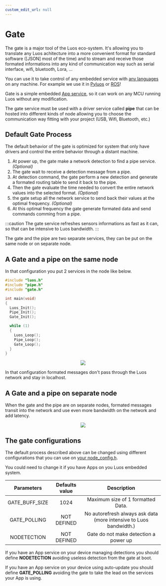 ```yaml
---
custom_edit_url: null
---
```



# Gate

The gate is a major tool of the Luos eco-system. It's allowing you to translate any Luos achitecture into a more convenient format for standard software ([JSON] most of the time) and to stream and receive those formated informations into any kind of communication way such as serial interface, wifi, bluetooth, Lora, ...

You can use it to take control of any embedded service with [any languages](/docs/api) on any machine. For example we use it in [Pyluos](/docs/tools/pyluos) or [ROS](/docs/tools/ros)!

Gate is a simple embedded [App service](../luos-technology/services/service-api#apps-guidelines), so it can work on any MCU running Luos without any modification.

The gate service must be used with a driver service called **pipe** that can be hosted into different kinds of <Tooltip def={customFields.node_def}>node</Tooltip> allowing you to choose the communication way fitting with your project (USB, Wifi, Bluetooth, etc.)

## Default Gate Process

The default behavior of the gate is optimized for system that only have drivers and control the entire behavior through a distant machine.

1.  At power up, the gate make a network detection to find a pipe service. _(Optional)_
2.  The gate wait to receive a detection message from a pipe.
3.  At detection command, the gate perform a new detection and generate a formated routing table to send it back to the pipe.
4.  Then the gate evaluate the time needed to convert the entire network values into the selected format. _(Optional)_
5.  the gate setup all the network service to send back their values at the optimal frequency. _(Optional)_
6.  At this optimal frequency the gate generate formated data and send commands comming from a pipe.

:::caution
The gate service refreshes sensors informations as fast as it can, so that can be intensive to Luos bandwidth.
:::

The gate and the pipe are two separate services, they can be put on the same node or on separate node.

## A Gate and a pipe on the same node

In that configuration you put 2 services in the node like below.

```c
#include "luos.h"
#include "pipe.h"
#include "gate.h"

int main(void)
{
  Luos_Init();
  Pipe_Init();
  Gate_Init();

  while (1)
  {
    Luos_Loop();
    Pipe_Loop();
    Gate_Loop();
  }
}
```

<div align="center">
  <Image src="/img/gate_pipe.svg" darkSrc="/img/gate_pipe_dark.svg" />
</div>

In that configuration formated messages don't pass through the Luos network and stay in localhost.

## A Gate and a pipe on separate node

When the gate and the pipe are on separate nodes, formated messages transit into the network and use even more bandwidth on the network and add latency.

<div align="center">
  <Image src="/img/gate_pipe_separate.svg" darkSrc="/img/gate_pipe_separate-dark.svg" />
</div>

## The gate configurations

The default process described above can be changed using different configurations that you can use on [your node_config.h](/docs/luos-technology/basics/orga#configuration).

You could need to change it if you have Apps on you Luos embedded system.

|   Parameters   | Defaults value |                            Description                             |
| :------------: | :------------: | :----------------------------------------------------------------: |
| GATE_BUFF_SIZE |      1024      |                 Maximum size of 1 formatted Data.                  |
|  GATE_POLLING  |  NOT DEFINED   | No autorefresh always ask data (more intensive to Luos bandwidth.) |
|  NODETECTION   |  NOT DEFINED   |               Gate do not make detection a power up                |

If you have an App service on your device managing detections you should define **NODETECTION** avoiding useless detection from the gate at boot.

If you have an App service on your device using auto-update you should define **GATE_POLLING** avoiding the gate to take the lead on the services your App is using.
